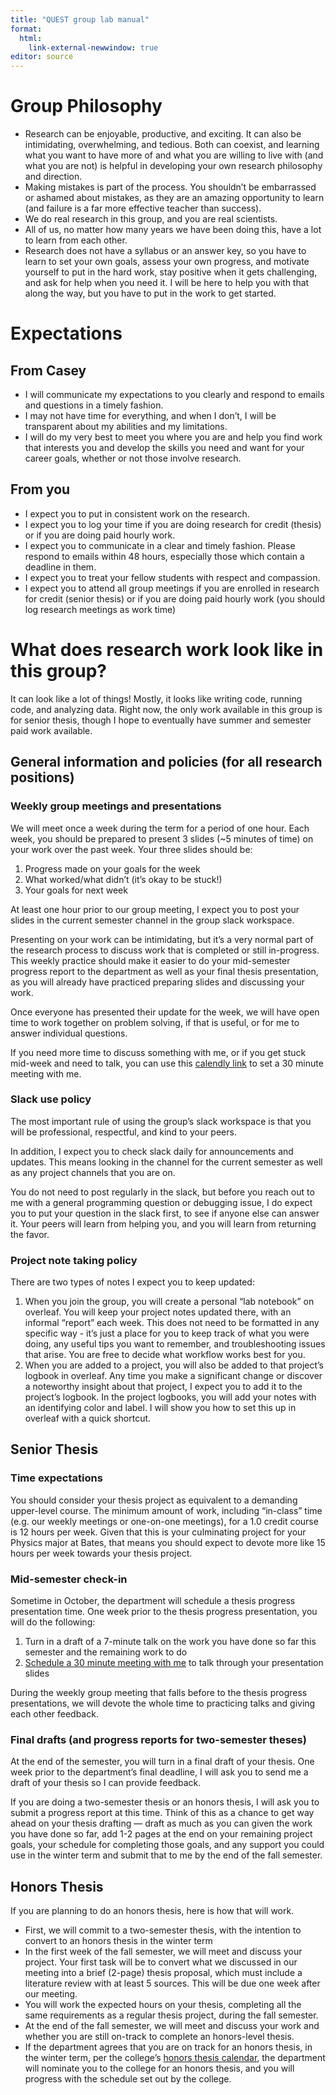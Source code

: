 ```yaml
---
title: "QUEST group lab manual"
format: 
  html:
    link-external-newwindow: true
editor: source
---
```


# Group Philosophy

- Research can be enjoyable, productive, and exciting. It can also be intimidating, overwhelming, and tedious. Both can coexist, and learning what you want to have more of and what you are willing to live with (and what you are not) is helpful in developing your own research philosophy and direction.
- Making mistakes is part of the process. You shouldn’t be embarrassed or ashamed about mistakes, as they are an amazing opportunity to learn (and failure is a far more effective teacher than success).
- We do real research in this group, and you are real scientists.
- All of us, no matter how many years we have been doing this, have a lot to learn from each other.
- Research does not have a syllabus or an answer key, so you have to learn to set your own goals, assess your own progress, and motivate yourself to put in the hard work, stay positive when it gets challenging, and ask for help when you need it. I will be here to help you with that along the way, but you have to put in the work to get started.

# Expectations

## From Casey

- I will communicate my expectations to you clearly and respond to emails and questions in a timely fashion.
- I may not have time for everything, and when I don’t, I will be transparent about my abilities and my limitations.
- I will do my very best to meet you where you are and help you find work that interests you and develop the skills you need and want for your career goals, whether or not those involve research.

## From you

- I expect you to put in consistent work on the research.
- I expect you to log your time if you are doing research for credit (thesis) or if you are doing paid hourly work.
- I expect you to communicate in a clear and timely fashion. Please respond to emails within 48 hours, especially those which contain a deadline in them.
- I expect you to treat your fellow students with respect and compassion.
- I expect you to attend all group meetings if you are enrolled in research for credit (senior thesis) or if you are doing paid hourly work (you should log research meetings as work time)

# What does research work look like in this group?

It can look like a lot of things! Mostly, it looks like writing code, running code, and analyzing data.  Right now, the only work available in this group is for senior thesis, though I hope to eventually have summer and semester paid work available.

## General information and policies (for all research positions)

### Weekly group meetings and presentations

We will meet once a week during the term for a period of one hour. Each week, you should be prepared to present 3 slides (~5 minutes of time) on your work over the past week. Your three slides should be:

1. Progress made on your goals for the week
2. What worked/what didn’t (it’s okay to be stuck!)
3. Your goals for next week

At least one hour prior to our group meeting, I expect you to post your slides in the current semester channel in the group slack workspace.

Presenting on your work can be intimidating, but it’s a very normal part of the research process to discuss work that is completed or still in-progress. This weekly practice should make it easier to do your mid-semester progress report to the department as well as your final thesis presentation, as you will already have practiced preparing slides and discussing your work.

Once everyone has presented their update for the week, we will have open time to work together on problem solving, if that is useful, or for me to answer individual questions.

If you need more time to discuss something with me, or if you get stuck mid-week and need to talk, you can use this [calendly link](https://calendly.com/caseyberger/research-meeting) to set a 30 minute meeting with me.

### Slack use policy

The most important rule of using the group’s slack workspace is that you will be professional, respectful, and kind to your peers. 

In addition, I expect you to check slack daily for announcements and updates. This means looking in the channel for the current semester as well as any project channels that you are on.

You do not need to post regularly in the slack, but before you reach out to me with a general programming question or debugging issue, I do expect you to put your question in the slack first, to see if anyone else can answer it. Your peers will learn from helping you, and you will learn from returning the favor.

### Project note taking policy

There are two types of notes I expect you to keep updated:

1. When you join the group, you will create a personal “lab notebook” on overleaf. You will keep your project notes updated there, with an informal “report” each week. This does not need to be formatted in any specific way - it’s just a place for you to keep track of what you were doing, any useful tips you want to remember, and troubleshooting issues that arise. You are free to decide what workflow works best for you.
2. When you are added to a project, you will also be added to that project’s logbook in overleaf. Any time you make a significant change or discover a noteworthy insight about that project, I expect you to add it to the project’s logbook. In the project logbooks, you will add your notes with an identifying color and label. I will show you how to set this up in overleaf with a quick shortcut.

## Senior Thesis

### Time expectations

You should consider your thesis project as equivalent to a demanding upper-level course. The minimum amount of work, including “in-class” time (e.g. our weekly meetings or one-on-one meetings), for a 1.0 credit course is 12 hours per week. Given that this is your culminating project for your Physics major at Bates, that means you should expect to devote more like 15 hours per week towards your thesis project.

### Mid-semester check-in

Sometime in October, the department will schedule a thesis progress presentation time. One week prior to the thesis progress presentation, you will do the following:

1. Turn in a draft of a 7-minute talk on the work you have done so far this semester and the remaining work to do
2. [Schedule a 30 minute meeting with me](https://calendly.com/caseyberger/research-meeting) to talk through your presentation slides

During the weekly group meeting that falls before to the thesis progress presentations, we will devote the whole time to practicing talks and giving each other feedback.

### Final drafts (and progress reports for two-semester theses)

At the end of the semester, you will turn in a final draft of your thesis. One week prior to the department’s final deadline, I will ask you to send me a draft of your thesis so I can provide feedback.

If you are doing a two-semester thesis or an honors thesis, I will ask you to submit a progress report at this time. Think of this as a chance to get way ahead on your thesis drafting — draft as much as you can given the work you have done so far, add 1-2 pages at the end on your remaining project goals, your schedule for completing those goals, and any support you could use in the winter term and submit that to me by the end of the fall semester. 

## Honors Thesis

If you are planning to do an honors thesis, here is how that will work. 

- First, we will commit to a two-semester thesis, with the intention to convert to an honors thesis in the winter term
- In the first week of the fall semester, we will meet and discuss your project. Your first task will be to convert what we discussed in our meeting into a brief (2-page) thesis proposal, which must include a literature review with at least 5 sources. This will be due one week after our meeting.
- You will work the expected hours on your thesis, completing all the same requirements as a regular thesis project, during the fall semester.
- At the end of the fall semester, we will meet and discuss your work and whether you are still on-track to complete an honors-level thesis.
- If the department agrees that you are on track for an honors thesis, in the winter term, per the college’s [honors thesis calendar](https://www.bates.edu/honors/calendar/), the department will nominate you to the college for an honors thesis, and you will progress with the schedule set out by the college.